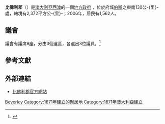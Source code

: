 {{Infobox Australian Place | type = lga
| name        =比佛利郡
| state       =wa
| region      =[[小麥帶區_(西澳)|小麥帶區]]
| area        =2372.2
| est         =1871
| seat        =比佛利
| pop         =1,562
| pop_footnotes=（2006年人口調查）
| image       = Beverley LGA WA.png
| imagesize   = 180
| caption     = 比佛利郡位置圖
| logo        =<!-- 檔案不存在 Beverley logo.png ，可從英文維基百科取得 -->
| logosize    =152
| url         =http://www.beverley.wa.gov.au
| mayor       =Dee Ridgway
| fedgov      =[[皮爾斯_(澳大利亞國會選區)|皮爾斯]]
| stategov    =Central Wheatbelt
}}

'''比佛利郡'''（{{lang-en|Shire of Beverley}}）是[[澳大利亞|澳大利亞]][[西澳大利亞州|西澳]]的一個[[地方政府區域|地方政府]] ，位於府城[[伯斯|伯斯]]之東南130公-{里}-處，轄境有2,372平方公-{里}-；2006年，居民有1,562人。 

==議會==
議會有議席9座，分由3個選區，各選出3位議員。<ref>{{Gazette WA|title=Local Government Act 1960 - Shire of Beverley (Ward Boundaries and Representation) Order No.1 1986|date=7 November 1986|page=1986:4164–4165}}</ref>

==參考文獻==
{{reflist}}

==外部連結==
* [http://www.beverley.wa.gov.au/ 比佛利郡官方網站] {{Wayback|url=http://www.beverley.wa.gov.au/ |date=20210307032548 }}

{{DEFAULTSORT:Shire of Beverley}}
[[Category:西澳大利亞州城市|Beverley]]
[[Category:1871年建立的聚居地|Category:1871年建立的聚居地]]
[[Category:1871年澳大利亞建立|Category:1871年澳大利亞建立]]